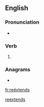 ==English==

===Pronunciation===
* {{a|UK}} {{IPA|/ɹi.ɛksˈtɛndz/|lang=en}}

===Verb===
{{head|en|verb form}}

# {{en-third-person singular of|reëxtend}}

===Anagrams===
* {{l|en|extenders}}

[[Category:English terms spelled with Ë|reextends]]

[[fr:reëxtends]]